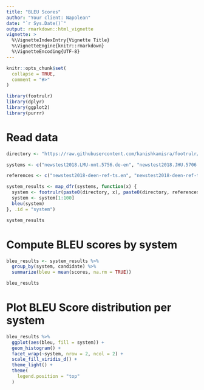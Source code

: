 ```yaml
---
title: "BLEU Scores"
author: "Your client: Napolean"
date: "`r Sys.Date()`"
output: rmarkdown::html_vignette
vignette: >
  %\VignetteIndexEntry{Vignette Title}
  %\VignetteEngine{knitr::rmarkdown}
  %\VignetteEncoding{UTF-8}
---
```


```r
knitr::opts_chunk$set(
  collapse = TRUE,
  comment = "#>"
)
```

```r
library(footrulr)
library(dplyr)
library(ggplot2)
library(purrr)
```

# Read data 
```r

directory <- "https://raw.githubusercontent.com/kanishkamisra/footrulr/master/data-raw/"

systems <- c("newstest2018.LMU-nmt.5756.de-en", "newstest2018.JHU.5706.de-en", "newstest2018.LMU-unsup.5650.de-en")

references <- c("newstest2018-deen-ref-ts.en", "newstest2018-deen-ref-ts2.en")

system_results <- map_dfr(systems, function(x) {
  system <- footrulr(paste0(directory, x), paste0(directory, references))
  system <- system[1:100]
  bleu(system)
}, .id = "system")

system_results
```

# Compute BLEU scores by system
```r
bleu_results <- system_results %>%
  group_by(system, candidate) %>%
  summarize(bleu = mean(scores, na.rm = TRUE))

bleu_results
```

# Plot BLEU Score distribution per system

```r
bleu_results %>%
  ggplot(aes(bleu, fill = system)) +
  geom_histogram() +
  facet_wrap(~system, nrow = 2, ncol = 2) +
  scale_fill_viridis_d() +
  theme_light() +
  theme(
    legend.position = "top"
  )
```
